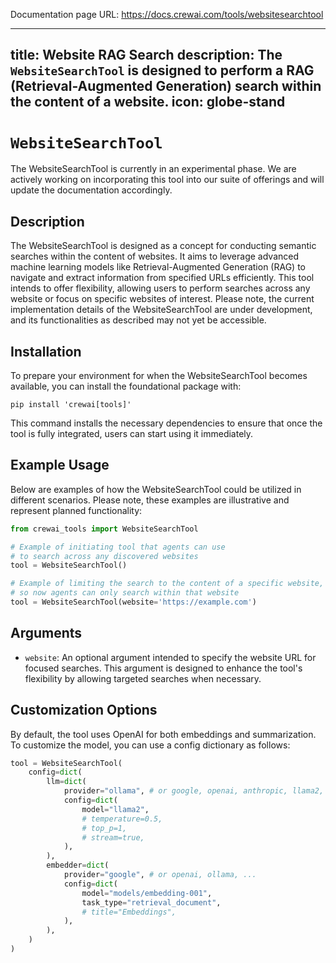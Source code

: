 Documentation page URL: https://docs.crewai.com/tools/websitesearchtool

---
title: Website RAG Search
description: The `WebsiteSearchTool` is designed to perform a RAG (Retrieval-Augmented Generation) search within the content of a website.
icon: globe-stand
---

# `WebsiteSearchTool`

<Note>
    The WebsiteSearchTool is currently in an experimental phase. We are actively working on incorporating this tool into our suite of offerings and will update the documentation accordingly.
</Note>

## Description

The WebsiteSearchTool is designed as a concept for conducting semantic searches within the content of websites. 
It aims to leverage advanced machine learning models like Retrieval-Augmented Generation (RAG) to navigate and extract information from specified URLs efficiently. 
This tool intends to offer flexibility, allowing users to perform searches across any website or focus on specific websites of interest. 
Please note, the current implementation details of the WebsiteSearchTool are under development, and its functionalities as described may not yet be accessible.

## Installation

To prepare your environment for when the WebsiteSearchTool becomes available, you can install the foundational package with:

```shell
pip install 'crewai[tools]'
```

This command installs the necessary dependencies to ensure that once the tool is fully integrated, users can start using it immediately.

## Example Usage

Below are examples of how the WebsiteSearchTool could be utilized in different scenarios. Please note, these examples are illustrative and represent planned functionality:

```python Code
from crewai_tools import WebsiteSearchTool

# Example of initiating tool that agents can use 
# to search across any discovered websites
tool = WebsiteSearchTool()

# Example of limiting the search to the content of a specific website, 
# so now agents can only search within that website
tool = WebsiteSearchTool(website='https://example.com')
```

## Arguments

- `website`: An optional argument intended to specify the website URL for focused searches. This argument is designed to enhance the tool's flexibility by allowing targeted searches when necessary.

## Customization Options

By default, the tool uses OpenAI for both embeddings and summarization. To customize the model, you can use a config dictionary as follows:


```python Code
tool = WebsiteSearchTool(
    config=dict(
        llm=dict(
            provider="ollama", # or google, openai, anthropic, llama2, ...
            config=dict(
                model="llama2",
                # temperature=0.5,
                # top_p=1,
                # stream=true,
            ),
        ),
        embedder=dict(
            provider="google", # or openai, ollama, ...
            config=dict(
                model="models/embedding-001",
                task_type="retrieval_document",
                # title="Embeddings",
            ),
        ),
    )
)
```